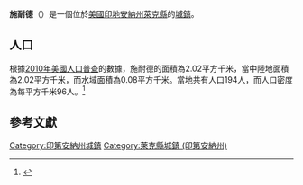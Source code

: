 {{noteTA
|G1=USState
|G2=地名
|G3=Unit
}}
{{Infobox settlement
|name            = 施耐德
|native_name = Schneider
|settlement_type          = [[鎮|城鎮]]
|image_skyline            = Lake County Indiana Incorporated and Unincorporated areas Schneider Highlighted 1868238.svg
|imagesize                = 250px
|image_map                = 
|mapsize                  = 
|subdivision_type         = [[世界政區索引|國家]]
|subdivision_type1        = [[美国州份|州份]]
|subdivision_type2        = [[印地安納州行政區劃|縣]]
|subdivision_name         = [[美国|美国]]
|subdivision_name1        = [[印地安納州|印地安納州]]
|subdivision_name2        = [[萊克縣_(印地安納州)|萊克縣]]
|elevation_ft             = 636
|elevation_m              = 194
|timezone                 = [[北美中部时区|CST]]
|area_total_km2           = 2.02
|area_land_km2            = 2.02
|area_water_km2           = 0.08
|area_total_sq_mi         = 
|area_land_sq_mi          = 
|area_water_sq_mi         = 
|population_as_of         = [[2010年美國人口普查|2010]]
|population_footnotes     = 
|population_total         = 194
|population_density_km2   = auto
|population_density_sq_mi = auto
|utc_offset               = -6
|coordinates              = {{coord|41|11|18|N|87|26|54|W|display=inline,title}}
| coor_pinpoint           = 
| coordinates_footnotes   = 
|timezone_DST             = CDT
|utc_offset_DST           = -5
|postal_code_type         = [[美國郵區編號|郵區編號]]
|postal_code              = 46376
|area_code                = [[北美电话区号219|219]]
|blank_name = [[地名信息系统|GNIS ID]]
|blank_info = 443082<ref name="GNIS">{{cite gnis|443082|Schneider}}</ref>
}}
'''施耐德'''（{{lang-en|Schneider}}）是一個位於[[美國|美國]][[印地安納州|印地安納州]][[萊克縣_(印地安納州)|萊克縣]]的[[鎮|城鎮]]。

== 人口 ==
根據[[2010年美國人口普查|2010年美國人口普查]]的數據，施耐德的面積為2.02平方千米，當中陸地面積為2.02平方千米，而水域面積為0.08平方千米。當地共有人口194人，而人口密度為每平方千米96人。<ref name="GR8">{{cite web|url=http://factfinder2.census.gov|publisher=[[美国人口调查局|美国人口调查局]]|accessdate=2011-05-14|title=American FactFinder|archive-date=2013-09-11|archive-url=https://web.archive.org/web/20130911234518/http://factfinder2.census.gov/|dead-url=no}}</ref>

== 參考文獻 ==
{{reflist}}

{{萊克縣 (印地安納州)}}
{{Authority control}}

{{DEFAULTSORT:Schneider, Indiana}}
[[Category:印第安納州城鎮|Category:印第安納州城鎮]]
[[Category:萊克縣城鎮_(印第安納州)|Category:萊克縣城鎮 (印第安納州)]]

{{Indiana-geo-stub}}